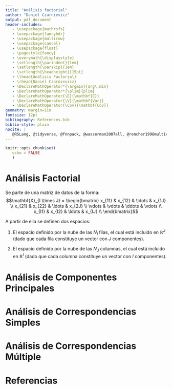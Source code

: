 ```yaml
---
title: "Análisis factorial"
author: "Daniel Czarnievicz"
output: pdf_document
header-includes:
   - \usepackage{mathrsfs}
   - \usepackage{fancyhdr}
   - \usepackage{multirow}
   - \usepackage{cancel}
   - \usepackage{float}
   - \pagestyle{fancy}
   - \everymath{\displaystyle}
   - \setlength{\parindent}{1em}
   - \setlength{\parskip}{1em}
   - \setlength{\headheight}{15pt}
   - \lhead{Análisis Factorial}
   - \rhead{Daniel Czarnievicz}
   - \DeclareMathOperator*{\argmin}{arg\,min}
   - \DeclareMathOperator*{\plim}{plim}
   - \DeclareMathOperator{\E}{\mathbf{E}}
   - \DeclareMathOperator{\V}{\mathbf{Var}}
   - \DeclareMathOperator{\Cov}{\mathbf{Cov}}
geometry: margin=1in
fontsize: 12pt
bibliography: References.bib
biblio-style: plain
nocite: |
   @RSLang, @tidyverse, @fnnpack, @wasserman2007all, @rencher1998multivariate, @james2013introduction
---
```


```r
knitr::opts_chunk$set(
   echo = FALSE
   )
```

# Análisis Factorial

Se parte de una matriz de datos de la forma:
$$\mathbf{X}_{I \times J} = 
\begin{bmatrix}
x_{11} & x_{12} & \ldots & x_{1J} \\
x_{21} & x_{22} & \ldots & x_{2J} \\
\vdots & \vdots & \ddots & \vdots \\
x_{I1} & x_{I2} & \ldots & x_{IJ} \\
\end{bmatrix}$$

A partir de ella se definen dos espacios:

1. El espacio definido por la nube de las $N_I$ filas, el cual está incluido en $\mathbb{R}^{J}$ (dado que cada fila constituye un vector con $J$ componentes).

1. El espacio definido por la nube de las $N_J$ columnas, el cual está incluido en $\mathbb{R}^{I}$ (dado que cada columna constituye un vector con $I$ componentes).

# Análisis de Componentes Principales



# Análisis de Correspondencias Simples



# Análisis de Correspondencias Múltiple


# Referencias

